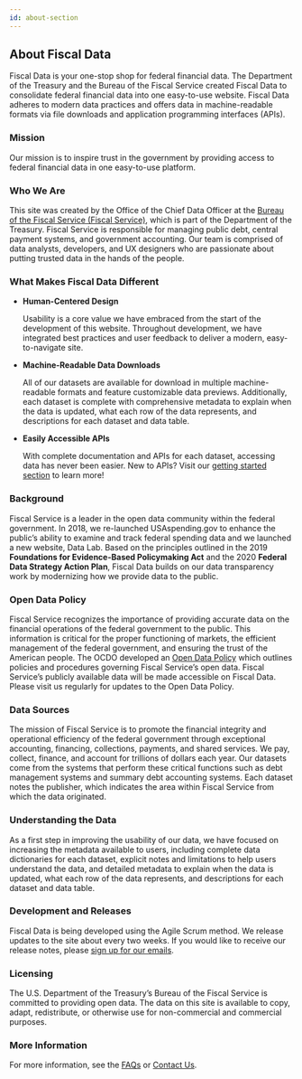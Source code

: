 ```yaml
---
id: about-section
---
```


<section id='about-fiscal-data'>

## About Fiscal Data

Fiscal Data is your one-stop shop for federal financial data. The Department
of the Treasury and the Bureau of the Fiscal Service created Fiscal Data to
consolidate federal financial data into one easy-to-use website. Fiscal Data
adheres to modern data practices and offers data in machine-readable formats via
file downloads and application programming interfaces (APIs).

</section>

<section id='mission'>

### Mission

Our mission is to inspire trust in the government by providing access to federal
financial data in one easy-to-use platform.

</section>

<section id='who-we-are'>

### Who We Are

This site was created by the Office of the Chief Data Officer at the
[Bureau of the Fiscal Service (Fiscal Service)](https://fiscal.treasury.gov/about.html),
which is part of the Department of the Treasury. Fiscal Service
is responsible for managing public debt, central payment systems, and government
accounting. Our team is comprised of data analysts, developers, and UX designers
who are passionate about putting trusted data in the hands of the people.

</section>

<section id='what-makes-fiscal-data-different'>

### What Makes Fiscal Data Different

- **Human-Centered Design**

  Usability is a core value we have embraced from the start of the development
  of this website. Throughout development, we have integrated best practices and
  user feedback to deliver a modern, easy-to-navigate site.

- **Machine-Readable Data Downloads**

  All of our datasets are available for download in multiple machine-readable
  formats and feature customizable data previews. Additionally, each dataset is
  complete with comprehensive metadata to explain when the data is updated, what
  each row of the data represents, and descriptions for each dataset and data table.

- **Easily Accessible APIs**

  With complete documentation and APIs for each dataset, accessing data has never
  been easier. New to APIs? Visit our [getting started section](/api-documentation/#getting-started)
  to learn more!

</section>

<section id='background'>

### Background

Fiscal Service is a leader in the open data community within the federal
government. In 2018, we re-launched USAspending.gov to enhance the public’s
ability to examine and track federal spending data and we launched a new
website, Data Lab. Based on the principles outlined in the 2019
**Foundations for Evidence-Based Policymaking Act** and the 2020
**Federal Data Strategy Action Plan**, Fiscal Data builds on our
data transparency work by modernizing how we provide data to the public.

</section>

<section id='open-data-policy'>

### Open Data Policy

Fiscal Service recognizes the importance of providing accurate data on the financial
operations of the federal government to the public. This information is critical
for the proper functioning of markets, the efficient management of the federal
government, and ensuring the trust of the American people. The OCDO developed an
[Open Data Policy](/data/about-us/901-1%20Open%20Data%20Policy.pdf) which outlines policies
and procedures governing Fiscal Service’s open data. Fiscal Service’s publicly available data
will be made accessible on Fiscal Data. Please visit us regularly for updates to the Open
Data Policy.

</section>

<section id='data-sources'>

### Data Sources

The mission of Fiscal Service is to promote the financial integrity and
operational efficiency of the federal government through exceptional
accounting, financing, collections, payments, and shared services. We pay,
collect, finance, and account for trillions of dollars each year. Our datasets
come from the systems that perform these critical functions such as debt management
systems and summary debt accounting systems. Each dataset notes the publisher, which
indicates the area within Fiscal Service from which the data originated.

</section>

<section id='understanding-the-data'>

### Understanding the Data

As a first step in improving the usability of our data, we have focused on
increasing the metadata available to users, including complete data dictionaries
for each dataset, explicit notes and limitations to help users understand the data,
and detailed metadata to explain when the data is updated, what each row of the data
represents, and descriptions for each dataset and data table.

</section>

<section id='development-and-releases'>

### Development and Releases

Fiscal Data is being developed using the Agile Scrum method. We release updates to
the site about every two weeks. If you would like to receive our release notes,
please [sign up for our emails](mailto:join-fiscal-data-gov@lists.fiscal.treasury.gov?subject=Yes,%20I'd%20like%20to%20receive%20updates%20from%20Fiscal%20Data!).

</section>

<section id='licensing'>

### Licensing

The U.S. Department of the Treasury’s Bureau of the Fiscal Service is committed to
providing open data. The data on this site is available to copy, adapt,
redistribute, or otherwise use for non-commercial and commercial purposes.

</section>

<section id='more-information'>

### More Information

For more information, see the [FAQs](#faq) or [Contact Us](#contact-us).

</section>
